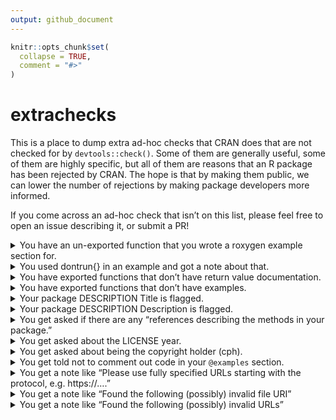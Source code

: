 ```yaml
---
output: github_document
---
```


<!-- README.md is generated from README.Rmd. Please edit that file -->

```r
knitr::opts_chunk$set(
  collapse = TRUE,
  comment = "#>"
)
```

# extrachecks

This is a place to dump extra ad-hoc checks that CRAN does that are not checked for by `devtools::check()`. Some of them are generally useful, some of them are highly specific, but all of them are reasons that an R package has been rejected by CRAN. The hope is that by making them public, we can lower the number of rejections by making package developers more informed.

If you come across an ad-hoc check that isn't on this list, please feel free to open an issue describing it, or submit a PR!


<details>
<summary>You have an un-exported function that you wrote a roxygen example section for.</summary>

If you have written a roxygen example section for un-exported functions, your example section must call those functions with `:::` like `pkg:::my_fun()`.

Alternatively, you can use the roxygen tag `@noRd` to suppress the creation of the `.Rd` file.
</details>


<details>
<summary>You used dontrun{} in an example and got a note about that.</summary>

`\dontrun{}` should only be used if the example really cannot be executed (e.g. because of missing additional software, missing API keys, ...) by the user. If you want to include an example that errors, and you want to show the error, wrap the call in `try()`.

Sometimes it is useful to create a custom predicate function (e.g. `googlesheets4::sheets_has_token()`) that tests for a prerequisite. Then such examples can be placed inside an `if () {...` instead of `\dontrun{}`. Instead of a custom predicate, sometimes `interactive()` can be used as the condition.
</details>


<details>
<summary>You have exported functions that don't have return value documentation.</summary>

This is a fairly new check that CRAN is being much stricter on. You must provide return value documentation for all exported functions now. If you use roxygen2, use the tag `@return`.

This note is applicable even if your function is marked internal with `@keywords internal`.

This note is also applicable if your function has no return value: "If a function does not return a value, please document that too, e.g. `\value{None}`."
</details>


<details>
<summary>You have exported functions that don't have examples.</summary>

This is similar to the problem about return value documentation, but slightly less strict. If your exported function has a meaningful return value, then it will almost definitely require an examples section. Use the roxygen2 tag `@examples` to create one.

This note is applicable even if your function is marked internal with `@keywords internal`.

I have seen exceptions with functions that are used for their side effects. For example, `hardhat::create_modeling_package()` creates a new directory, which you would not want to include in an example section (which CRAN runs in their regular checks). I didn't include any examples there, and it was accepted.
</details>


<details>
<summary>Your package DESCRIPTION Title is flagged.</summary>

There can be a number of problems here:

- You must use title case with package Titles, generally capitalizing all words except articles like 'a' and 'the'. Base R's [`toTitleCase()`](https://stat.ethz.ch/R-manual/R-devel/library/tools/html/toTitleCase.html) might help with formatting. 

- I've been flagged for a "redundant" title. I had: "A Toolkit for the Construction of Modeling Packages" which was flagged since "Toolkit for" seemed redundant. I changed it to "Construct Modeling Packages" and was accepted.

- You generally have to put all software and R package names in single quotes, this rule also applies to the Description section. For example, the riingo package is an interface to Tiingo's stock price api: https://github.com/business-science/riingo/blob/a19c662d9a2acb526a15d119e00afcd3fdc7c24c/DESCRIPTION#L3

- An initial package submission was rejected with the request to reduce the length of the title to less than 65 characters.
</details>


<details>
<summary>Your package DESCRIPTION Description is flagged.</summary>

There can be a number of problems here:

> Do not start the description with "This package", package name, title or "Functions for".

While it may be intuitive to start a description this way, they are actually not allowed. For example, instead of "this package renders slides to different formats..." or "functions for rendering slides to different formats...", just use "Render slides to different formats...".

> The Description field is intended to be a (one paragraph) description of what the package does and why it may be useful. Please elaborate.

In this case my description was 1 sentence, which I had to expand into a 3-4 sentence paragraph with a broader description of the types of problems the package intended to help with.

> Please only double quote publication titles in the description of the DESCRIPTION file.

In this case I previously had a sentence that contained: '..., like "the first Monday of December"'. I just removed the double quotes.

> Functions do not need to be put in single quotes, just packages, software names and API names. 'case_when()' -> case_when()

In the Description, function names should not be placed in quotes. This is reserved for packages and software names. Reported by @rossellhayes.

> Please always explain all acronyms/abbreviations in the description text in the Description field of the DESCRIPTION file. e.g. X-SAMPA

In the Description, all acronyms must be fully expanded the first time they are mentioned, no matter how innocuous they seem. This acronym was expanded to "Extended Speech Assessment Methods Phonetic Alphabet", which was then accepted by CRAN. Reported by @rossellhayes.

> Please single quote software names.

In the Description, all software and R package names must be placed in single quotes, like 'tidyr'. This rule also applies to the Title section. For example, the riingo package is an interface to Tiingo's stock price api: https://github.com/business-science/riingo/blob/a19c662d9a2acb526a15d119e00afcd3fdc7c24c/DESCRIPTION#L10-L11.
</details>


<details>
<summary>You get asked if there are any "references describing the methods in your package."</summary>

This comment normally comes as the following standard block of text:

> If there are references describing the methods in your package, please
add these in the description field of your DESCRIPTION file in the form
authors (year) <doi:...>
authors (year) <arXiv:...>
authors (year, ISBN:...)
or if those are not available: <https:...>
with no space after 'doi:', 'arXiv:', 'https:' and angle brackets for
auto-linking.
(If you want to add a title as well please put it in quotes: "Title")

If there are no references, just nicely reply to the email and tell them that you don't have any. If this was the only note then it should be accepted soon after, without going through another full review.

I have not found a good way to get them to accept a new package without getting this note on the first round of checks. Possibly you could include a preemptive note about it in your `cran-comments.md` file, explaining that there are no references for the package.
</details>


<details>
<summary>You get asked about the LICENSE year.</summary>

I worked on a package in 2019, and then sent it in in 2020. I got the following question back:

> Should the year in the LICENSE file be updated?

I updated the license year to 2020 and resubmit the package in. I then nicely replied directly to my reviewer and thanked them for catching the year discrepancy, and then asked them if they could help me push the package through without needing another review, since that was the only change that had to be made.
</details>


<details>
<summary>You get asked about being the copyright holder (cph).</summary>

Submitted by @dirkschumacher, who got this comment:

> You also seem to be a copyright holder [cph]. Please add this information to the Authors@R field.

Even if you are the only author and no other copyright information is given, always add a [cph] role to your Authors field.
</details>


<details>
<summary>You get told not to comment out code in your <code>@examples</code> section.</summary>

I had originally commented out some code in an example that would otherwise modify the global state. I wanted to talk about the code without having the user accidentally run it. I received the following message on submission:

> Examples/code lines in examples should never be commented out.
Ideally find toy examples that can be regularly executed and checked.
Lengthy examples (> 5 sec), can be wrapped in `\donttest{}`. If you don't
want your code to be executed but still visible to the user, use `\dontrun{}`.

I didn't want any of these options, so I removed the code from the examples section entirely and just mentioned it in the `@details` section instead.
</details>


<details>
<summary>You get a note like "Please use fully specified URLs starting with the protocol, e.g. https://...."</summary>

CRAN checks for https URLs and will not allow any http links.

Reported by @pnovack-gottshall, who had two URLs that were flagged. The first was `paleobiodb.org/`, which was flagged because it needed `https://` in front. The second was an http URL, which was flagged because it needed to be https.
</details>

<details>
<summary>You get a note like "Found the following (possibly) invalid file URI"</summary>

You might have a relative link that doesn't exist in the actual built R package. Originally reported by @RMHogervorst, who had a link to `CODE_OF_CONDUCT.md` in the README, and received the following message:

```
Found the following (possibly) invalid file URI:
     URI: CODE_OF_CONDUCT.md
       From: README.md
```

In this case, the `.Rbuildignore` file ignored the `CODE_OF_CONDUCT.md` file, so it didn't exist after building the R package, meaning that the link didn't work. This can probably be fixed by just removing this file from the `.Rbuildignore`. Alternatively, `usethis::use_code_of_conduct()` will generate a section to add to your README that doesn't have any relative links.
</details>

<details>
<summary>You get a note like "Found the following (possibly) invalid URLs"</summary>

One of the most common causes for this is that you have a URL that _redirects_ to another source. CRAN won't allow you to have redirects, so you might get a rejection that looks like this:

```
Found the following (possibly) invalid URLs:

URL: https://h3geo.org/docs/core-library/coordsystems#faceijk-coordinates
     (moved to https://h3geo.org/docs/core-library/coordsystems/)
From: inst/doc/intro-to-h3jsr.html
Status: 200
Message: OK

Please change http --> https, add trailing slashes, or follow moved
content as appropriate.
```

The problem here is that `https://h3geo.org/docs/core-library/coordsystems#faceijk-coordinates` redirects to `https://h3geo.org/docs/core-library/coordsystems/`. This was actually a typo, there was a forgotten `/` right before `#faceijk`.

To determine if you have any redirecting URLs, you can use `urlchecker::url_check()` to find them (and find what they redirect to) and `urlchecker::url_update()` to automatically update them to their redirected URL.
</details>
